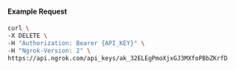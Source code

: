 
#### Example Request

```bash
curl \
-X DELETE \
-H "Authorization: Bearer {API_KEY}" \
-H "Ngrok-Version: 2" \
https://api.ngrok.com/api_keys/ak_32ELEgPmoXjxGJ3MXfoPBbZKrfD
```
